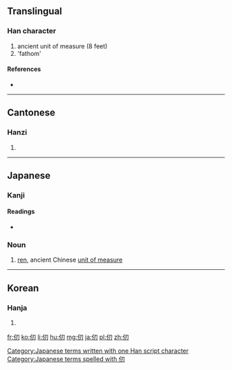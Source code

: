 {{also|仭}}
==Translingual==

===Han character===
{{Han char|rn=9|rad=人|as=03|sn=5|four=2722<sub>0</sub>|canj=人尸竹戈 (OSHI)|ids=⿰[[亻]][[刃]]}}

# ancient unit of measure (8 feet)
# 'fathom'

====References====
* {{Han ref|kx=0093.040|dkj=00379|dj=0197.010|hdz=10115.070|uh=4EDE|ud=20190|bh=A551|bd=42321}}

----

==Cantonese==

===Hanzi===
{{yue-hanzi|jyut=[[jan6]]|y=yan6}}

# {{defn|lang=yue|sort=人03}}

----

==Japanese==

===Kanji===
{{ja-kanji|grade=|rs=人03}}

====Readings====
* {{ja-readings|on=[[じん]] (jin)|kun=[[はかる]] (hakaru)}}

===Noun===
{{ja-noun|k|hira=じん|rom=jin|hidx=しん'}}

# [[ren]], ancient Chinese [[unit of measure]]

[[Category:Japanese terms written with one Han script character]]
[[Category:Japanese terms spelled with 仞]]
----

==Korean==

===Hanja===
{{ko-hanja|hangeul=인|rv=in|mr=in}}

# {{defn|lang=ko|sort=人03}}

[[fr:仞]]
[[ko:仞]]
[[li:仞]]
[[hu:仞]]
[[mg:仞]]
[[ja:仞]]
[[pl:仞]]
[[zh:仞]]